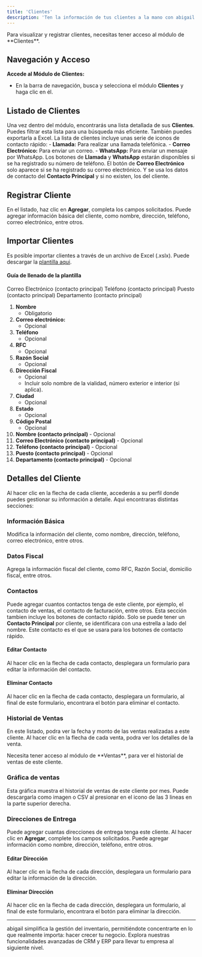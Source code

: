 ```yaml
---
title: 'Clientes'
description: 'Ten la información de tus clientes a la mano con abigail.'
---
```


<Warning>
Para visualizar y registrar clientes, necesitas tener acceso al módulo de **Clientes**.
</Warning>

## Navegación y Acceso

**Accede al Módulo de Clientes:**
   - En la barra de navegación, busca y selecciona el módulo **Clientes** y haga clic en él.

## Listado de Clientes

Una vez dentro del módulo, encontrarás una lista detallada de sus **Clientes**. Puedes filtrar esta lista para una búsqueda más eficiente. También puedes exportarla a Excel.
La lista de clientes incluye unas serie de iconos de contacto rápido:
    - **Llamada:** Para realizar una llamada telefónica.
    - **Correo Electrónico:** Para enviar un correo.
    - **WhatsApp:** Para enviar un mensaje por WhatsApp.
<Tip>
Los botones de **Llamada** y **WhatsApp** estarán disponibles si se ha registrado su número de teléfono. El botón de **Correo Electrónico** solo aparece si se ha registrado su correo electrónico. Y se usa los datos de contacto del **Contacto Principal** y si no existen, los del cliente.
</Tip>

## Registrar Cliente
En el listado, haz clic en **Agregar**, completa los campos solicitados. Puede agregar información básica del cliente, como nombre, dirección, teléfono, correo electrónico, entre otros.

## Importar Clientes

Es posible importar clientes a través de un archivo de Excel (.xslx). Puede descargar la [plantilla aqui](https://data.abigail.mx/storage/v1/object/public/import_templates/Clientes.xlsx).

#### Guía de llenado de la plantilla
Correo Electrónico (contacto principal)	Teléfono (contacto principal) 	Puesto (contacto principal)	Departamento (contacto principal)

1. **Nombre**
   - Obligatorio
2. **Correo electrónico:**
   - Opcional
3. **Teléfono**
   - Opcional
4. **RFC**
   - Opcional
5. **Razón Social**
   - Opcional
6. **Dirección Fiscal**
   - Opcional
   - Incluir solo nombre de la vialidad, número exterior e interior (si aplica).
7. **Ciudad**
   - Opcional
8. **Estado**
   - Opcional
9. **Código Postal**
   - Opcional
10. **Nombre (contacto principal)**
        - Opcional
11. **Correo Electrónico (contacto principal)**
        - Opcional
12. **Teléfono (contacto principal)**
        - Opcional
13. **Puesto (contacto principal)**
        - Opcional
14. **Departamento (contacto principal)**
        - Opcional

## Detalles del Cliente
Al hacer clic en la flecha de cada cliente, accederás a su perfil donde puedes gestionar su información a detalle. Aqui encontraras distintas secciones:

### Información Básica
Modifica la información del cliente, como nombre, dirección, teléfono, correo electrónico, entre otros.

### Datos Fiscal
Agrega la información fiscal del cliente, como RFC, Razón Social, domicilio fiscal, entre otros.

### Contactos
Puede agregar cuantos contactos tenga de este cliente, por ejemplo, el contacto de ventas, el contacto de facturación, entre otros. Esta sección tambien incluye los botones de contacto rápido.
<Tip>
Solo se puede tener un **Contacto Principal** por cliente, se identificara con una estrella a lado del nombre. Este contacto es el que se usara para los botones de contacto rápido.
</Tip>

#### Editar Contacto
Al hacer clic en la flecha de cada contacto, desplegara un formulario para editar la información del contacto.

#### Eliminar Contacto
Al hacer clic en la flecha de cada contacto, desplegara un formulario, al final de este formulario, encontrara el botón para eliminar el contacto.

### Historial de Ventas
En este listado, podra ver la fecha y monto de las ventas realizadas a este cliente. Al hacer clic en la flecha de cada venta, podra ver los detalles de la venta.

<Tip>
Necesita tener acceso al módulo de **Ventas**, para ver el historial de ventas de este cliente.
</Tip>

### Gráfica de ventas
Esta gráfica muestra el historial de ventas de este cliente por mes. Puede descargarla como imagen o CSV al presionar en el icono de las 3 lineas en la parte superior derecha.

### Direcciones de Entrega
Puede agregar cuantas direcciones de entrega tenga este cliente. Al hacer clic en **Agregar**, complete los campos solicitados. Puede agregar información como nombre, dirección, teléfono, entre otros.

#### Editar Dirección
Al hacer clic en la flecha de cada dirección, desplegara un formulario para editar la información de la dirección.

#### Eliminar Dirección
Al hacer clic en la flecha de cada dirección, desplegara un formulario, al final de este formulario, encontrara el botón para eliminar la dirección.

---

<Card title="Subscribete hoy mismo" icon="rocket" href="https://www.abigail.mx/planes">
  abigail simplifica la gestión del inventario, permitiéndote concentrarte en lo que realmente importa: hacer crecer tu negocio. Explora nuestras funcionalidades avanzadas de CRM y ERP para llevar tu empresa al siguiente nivel.
</Card>